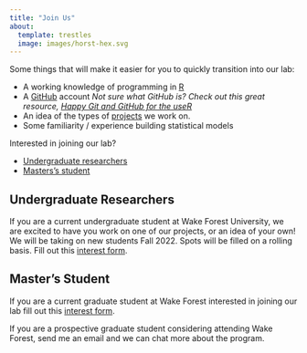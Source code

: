 ```yaml
---
title: "Join Us"
about:
  template: trestles
  image: images/horst-hex.svg
---
```


Some things that will make it easier for you to quickly transition into our lab:

* A working knowledge of programming in [R](https://cran.r-project.org)
* A [GitHub](https://github.com) account _Not sure what GitHub is? Check out this great resource, [Happy Git and GitHub for the useR](https://happygitwithr.com)_
* An idea of the types of [projects](./projects) we work on.
* Some familiarity / experience building statistical models

Interested in joining our lab? 

- [Undergraduate researchers](#undergraduate-researchers)  
- [Masters's student](#master's-student)  

## Undergraduate Researchers

If you are a current undergraduate student at Wake Forest University, we are excited to have you work on one of our projects, or an idea of your own! We will be taking on new students Fall 2022. Spots will be filled on a rolling basis. Fill out this [interest form](https://docs.google.com/forms/d/e/1FAIpQLSdLuUkYYsd_lLoA9d8qU_89nPVFdaQKzhPAQbgf3KOMWTaC2A/viewform?usp=sf_link).


## Master's Student

If you are a current graduate student at Wake Forest interested in joining our lab fill out this [interest form](https://docs.google.com/forms/d/e/1FAIpQLSeZjRFkZPtjjDbFeUAmeKCT5OJuZZ5lbBOx4-3pmVbQOiDRUg/viewform?usp=sf_link). 

If you are a prospective graduate student considering attending Wake Forest, send me an email and we can chat more about the program.
